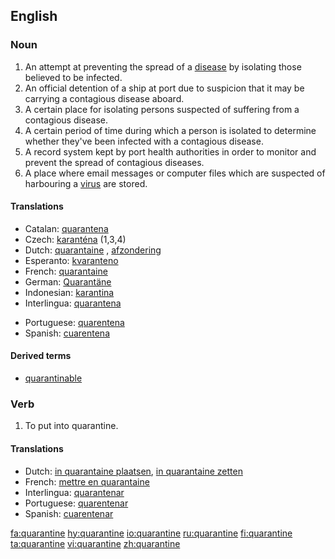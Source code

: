 ==English==

===Noun===
{{en-noun}}

# An attempt at preventing the spread of a [[disease]] by isolating those believed to be infected.
# An official detention of a ship at port due to suspicion that it may be carrying a contagious disease aboard.
# A certain place for isolating persons suspected of suffering from a contagious disease.
# A certain period of time during which a person is isolated to determine whether they've been infected with a contagious disease.
# A record system kept by port health authorities in order to monitor and prevent the spread of contagious diseases.
# A place where email messages or computer files which are suspected of harbouring a [[virus]] are stored. 

====Translations====
{{top}}
*Catalan: [[quarantena]] {{f}}
*Czech: [[karanténa]] {{f}} (1,3,4)
*Dutch: [[quarantaine]] {{f}}, [[afzondering]] {{f}}
*Esperanto: [[kvaranteno]]
*French: [[quarantaine]] {{f}}
*German: [[Quarantäne]] {{f}}
*Indonesian: [[karantina]]
*Interlingua: [[quarantena]]
{{mid}}
*Portuguese: [[quarentena]] {{f}}
*Spanish: [[cuarentena]] {{f}}
{{bottom}}

====Derived terms====
*[[quarantinable]]

===Verb===
{{en-verb|quarantin|ing}}

# To put into quarantine.

====Translations====
*Dutch: [[in quarantaine plaatsen]], [[in quarantaine zetten]]
*French: [[mettre en quarantaine]]
*Interlingua: [[quarantenar]]
*Portuguese: [[quarentenar]]
*Spanish: [[cuarentenar]]

[[fa:quarantine]]
[[hy:quarantine]]
[[io:quarantine]]
[[ru:quarantine]]
[[fi:quarantine]]
[[ta:quarantine]]
[[vi:quarantine]]
[[zh:quarantine]]